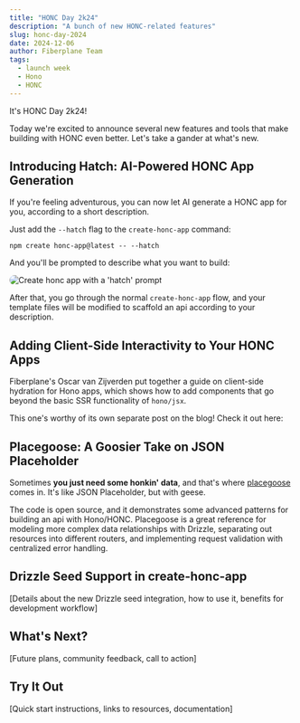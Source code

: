 ```yaml
---
title: "HONC Day 2k24"
description: "A bunch of new HONC-related features"
slug: honc-day-2024
date: 2024-12-06
author: Fiberplane Team
tags:
  - launch week
  - Hono
  - HONC
---
```



It's HONC Day 2k24! 

Today we're excited to announce several new features and tools that make building with HONC even better.
Let's take a gander at what's new.

## Introducing Hatch: AI-Powered HONC App Generation

If you're feeling adventurous, you can now let AI generate a HONC app for you, according to a short description.

Just add the `--hatch` flag to the `create-honc-app` command:

```shell
npm create honc-app@latest -- --hatch
```

And you'll be prompted to describe what you want to build:

<Image
  width={400}
  src={hatchExample}
  alt="Create honc app with a 'hatch' prompt"
  style="border-radius: 10px;"
/>

After that, you go through the normal `create-honc-app` flow, 
and your template files will be modified to scaffold an api according to your description.

## Adding Client-Side Interactivity to Your HONC Apps

Fiberplane's Oscar van Zijverden put together a guide on client-side hydration for Hono apps, which shows how to add components that go beyond the basic SSR functionality of `hono/jsx`.

This one's worthy of its own separate post on the blog! Check it out here:

<LinkCard
  title="Step-by-step guide: Adding client-side logic to your Hono app"
  description="A minimal setup for client-side hydration in Hono apps."
  href="/blog/client-side-guide"
/>


## Placegoose: A Goosier Take on JSON Placeholder

Sometimes **you just need some honkin' data**, and that's where [placegoose](https://placegoose.fp.dev/) comes in. It's like JSON Placeholder, but with geese.

The code is open source, and it demonstrates some advanced patterns for building an api with Hono/HONC.
Placegoose is a great reference for modeling more complex data relationships with Drizzle, separating out resources into different routers, and 
implementing request validation with centralized error handling.

<LinkCard
  title="Check out the Placegoose Code"
  description="Placegoose is a good reference app for more advanced patterns in Hono."
  href="https://github.com/fiberplane/create-honc-app/tree/9b14422df4907acc2b7a90171f38f122ff58d113/examples/placegoose"
/>

## Drizzle Seed Support in create-honc-app

[Details about the new Drizzle seed integration, how to use it, benefits for development workflow]

## What's Next?

[Future plans, community feedback, call to action]

## Try It Out

[Quick start instructions, links to resources, documentation]